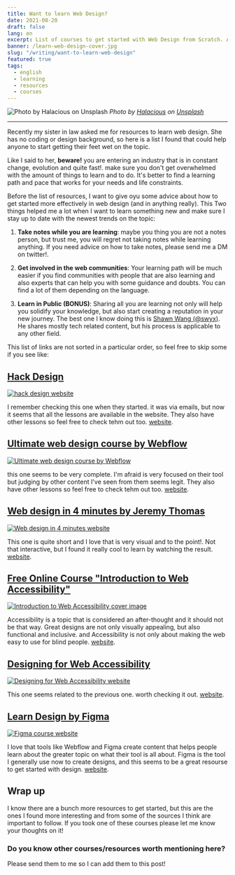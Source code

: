 ```yaml
---
title: Want to learn Web Design?
date: 2021-08-20
draft: false
lang: en
excerpt: List of courses to get started with Web Design from Scratch. And some advices too!
banner: /learn-web-design-cover.jpg
slug: "/writing/want-to-learn-web-design"
featured: true
tags:
  - english
  - learning
  - resources
  - courses
---
```


![Photo by Halacious on Unsplash](/learn-web-design-cover.jpg)
*Photo by <a href="https://unsplash.com/@halacious?utm_source=unsplash&utm_medium=referral&utm_content=creditCopyText">Halacious</a> on <a href="https://unsplash.com/s/photos/web-design?utm_source=unsplash&utm_medium=referral&utm_content=creditCopyText">Unsplash</a>*

---

  
Recently my sister in law asked me for resources to learn web design. She has no coding or design background, so here is a list I found that could help anyone to start getting their feet wet on the topic.

Like I said to her, **beware!** you are entering an industry that is in constant change, evolution and quite fast!. make sure you don't get overwhelmed with the amount of things to learn and to do. It's better to find a learning path and pace that works for your needs and life constraints.

Before the list of resources, I want to give oyu some advice about how to get started more effectively in web design (and in anything really). This Two things helped me a lot when I want to learn something new and make sure I stay up to date with the newest trends on the topic:

1. **Take notes while you are learning**: maybe you thing you are not a notes person, but trust me, you will regret not taking notes while learning anything. If you need advice on how to take notes, please send me a DM on twitter!.

2. **Get involved in the web communities**: Your learning path will be much easier if you find communities with people that are also learning and also experts that can help you with some guidance and doubts. You can find a lot of them depending on the language.

3. **Learn in Public (BONUS)**: Sharing all you are learning not only will help you solidify your knowledge, but also start creating a reputation in your new journey. The best one I know doing this is [Shawn Wang (@swyx)](https://www.swyx.io/learn-in-public/). He shares mostly tech related content, but his process is applicable to any other field.

This list of links are not sorted in a particular order, so feel free to skip some if you see like:

## [Hack Design](https://hackdesign.org/lessons101)

[![hack design website](/hack-design.png)](https://hackdesign.org/lessons101)

I remember checking this one when they started. it was via emails, but now it seems that all the lessons are available in the website. They also have other lessons so feel free to check tehm out too. [website](https://hackdesign.org/lessons101).

## [Ultimate web design course by Webflow](https://university.webflow.com/courses/ultimate-web-design-course)

[![Ultimate web design course by Webflow](/webflow.png)](https://university.webflow.com/courses/ultimate-web-design-course)

this one seems to be very complete. I'm afraid is very focused on their tool but judging by other content I've seen from them seems legit. They also have other lessons so feel free to check tehm out too. [website](https://university.webflow.com/courses/ultimate-web-design-course).

## [Web design in 4 minutes by Jeremy Thomas](https://jgthms.com/web-design-in-4-minutes)


[![Web design in 4 minutes website](/web-design-in-4-minutes.png)](https://jgthms.com/web-design-in-4-minutes)

This one is quite short and I love that is very visual and to the point!. Not that interactive, but I found it really cool to learn by watching the result. [website](https://jgthms.com/web-design-in-4-minutes).

## [Free Online Course "Introduction to Web Accessibility"](https://www.w3.org/blog/2019/12/free-online-course-introduction-to-web-accessibility/)

[![Introduction to Web Accessibility cover image](/accessibility-intro.png)](https://www.w3.org/blog/2019/12/free-online-course-introduction-to-web-accessibility/)

Accessibility is a topic that is considered an after-thought and it should not be that way. Great designs are not only visually appealing, but also functional and inclusive. and Accessibility is not only about making the web easy to use for blind people. [website](https://www.w3.org/blog/2019/12/free-online-course-introduction-to-web-accessibility/).

## [Designing for Web Accessibility](https://www.w3.org/WAI/tips/designing/)

[![Designing for Web Accessibility website](/designing-for-web-accessibility.png)](https://www.w3.org/WAI/tips/designing/)

This one seems related to the previous one. worth checking it out. [website](https://www.w3.org/WAI/tips/designing/).

## [Learn Design by Figma](https://www.figma.com/resources/learn-design/lessons/)

[![Figma course website](/figma-course.png)](https://www.figma.com/resources/learn-design/lessons/)

I love that tools like Webflow and Figma create content that helps people learn about the greater topic on what their tool is all about. Figma is the tool I generally use now to create designs, and this seems to be a great resourse to get started with design. [website](https://www.figma.com/resources/learn-design/lessons/).

## Wrap up

I know there are a bunch more resources to get started, but this are the ones I found more interesting and from some of the sources I think are important to follow. If you took one of these courses please let me know your thoughts on it!

### Do you know other courses/resources worth mentioning here?

Please send them to me so I can add them to this post!